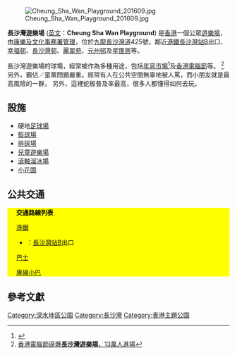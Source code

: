[[File:Cheung_Sha_Wan_Playground_201609.jpg|thumb]]

'''長沙灣遊樂場''' ([[英文|英文]]：'''Cheung Sha Wan Playground''') 是[[香港|香港]]一個公眾[[遊樂場|遊樂場]]，由[[康樂及文化事務署|康樂及文化事務署]][[管理|管理]]，位於[[九龍|九龍]][[長沙灣道|長沙灣道]]425號，鄰近[[港鐵|港鐵]][[長沙灣站|長沙灣站]]B出口、[[幸福邨|幸福邨]]、[[長沙灣邨|長沙灣邨]]、[[麗翠苑|麗翠苑]]、[[元州邨|元州邨]]及[[星匯居|星匯居]]等。

長沙灣遊樂場的球場，經常被作為多種用途，包括[[年宵市場|年宵市場]]<ref>{{Cite web |url=http://www.fehd.gov.hk/tc_chi/events/lnyf2018/index.html |title=2018年宵市場地點 |accessdate=2018-03-29 |archive-date=2017-11-07 |archive-url=https://web.archive.org/web/20171107221725/http://www.fehd.gov.hk/tc_chi/events/lnyf2018/index.html |dead-url=yes }}</ref>及[[香港電腦節|香港電腦節]]等。
<ref>[http://www.takungpao.com/news/10/01/17/images_0702-1202809.htm 香港電腦節逼爆'''長沙灣遊樂場'''，13萬人進場]{{dead link|date=2018年5月 |bot=InternetArchiveBot |fix-attempted=yes }}</ref>
另外，霸佔／童黨問題嚴重。經常有人在公共空間無辜地被人罵，而小朋友就是最高風險的一群。
另外，這裡蛇板普及率最高，很多人都懂得如何去玩。

==設施==
*硬地[[足球場|足球場]]
*[[籃球場|籃球場]]
*[[排球場|排球場]]
*[[兒童遊樂場|兒童遊樂場]]
*[[滾軸溜冰場|滾軸溜冰場]]
*[[小花園|小花園]]

==公共交通==
<div class="NavFrame collapsed" style="color: BLACK; background-color: #FFFF00; margin: 0 auto; padding: 0 10px; text-align: left;"><div class="NavHead" style="background-color: #FFFF00; margin: 0 auto; padding: 0 10px; font-weight:normal;">'''交通路線列表'''</div><div class="NavContent" style="background-color: #FFFF00; margin: 0 auto; padding: 0 10px;">
;[[港鐵|港鐵]]
*{{港鐵路線標誌|TWL}}：[[長沙灣站|長沙灣站]]B出口
;[[香港巴士|巴士]]
{{九龍新界巴士簡單列表|2A|2B|2F|2X|6|6C|6D|30X|31B|32|33A|35A|36A|36B|37|41|42|42A|43C|44|45|46|52X|58X|59X|60X|66X|67X|68X|69X|72|86|86A|86C|98C|98S|214|214P|234X|238X|265B|270B|272E|286C|286P|286X|296C|296P|796C|796E|N214}}
{{過海隧道巴士簡單列表|102|102P|102R|112|171|171A|171P|904|905|905A|970|970X|N122|N171|X970}}{{大嶼山巴士簡單列表|1R|A20|E21|E21A|E21C|N21|N21A|NA20}}
;[[香港小巴|專線小巴]]
{{九龍專線小巴簡單列表|45B|45M|75}}{{新界專線小巴簡單列表|97A|411}} 
</div></div>

==參考文獻==
{{reflist}}
{{commonscat|Cheung Sha Wan Playground}}

{{香港主要公園}}

[[Category:深水埗區公園|Category:深水埗區公園]]
[[Category:長沙灣|Category:長沙灣]]
[[Category:香港主題公園|Category:香港主題公園]]
